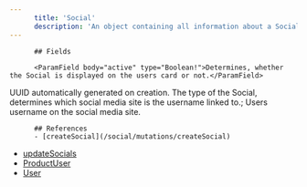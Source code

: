 ```yaml
---
      title: 'Social'
      description: 'An object containing all information about a Social media connection.'
---
```

          
          ## Fields
          
          <ParamField body="active" type="Boolean!">Determines, whether the Social is displayed on the users card or not.</ParamField>
<ParamField body="id" type="String!">UUID automatically generated on creation.</ParamField>
<ParamField body="socialType" type="SocialType!">The type of the Social, determines which social media site is the username linked to.;</ParamField>
<ParamField body="username" type="String!">Users username on the social media site.</ParamField>
          
          ## References
          - [createSocial](/social/mutations/createSocial)
- [updateSocials](/social/mutations/updateSocials)
- [ProductUser](/types/objects/ProductUser)
- [User](/types/objects/User)
      